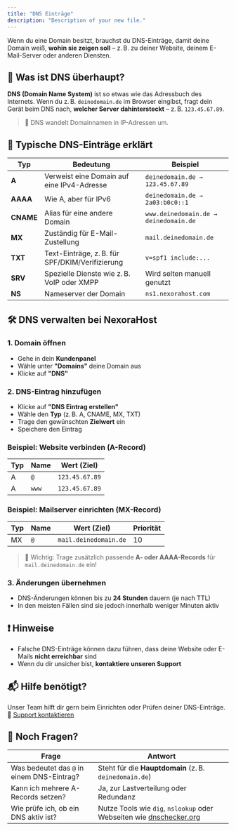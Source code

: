 ```yaml
---
title: "DNS Einträge"
description: "Description of your new file."
---
```


Wenn du eine Domain besitzt, brauchst du DNS-Einträge, damit deine Domain weiß, **wohin sie zeigen soll** – z. B. zu deiner Website, deinem E-Mail-Server oder anderen Diensten.

## 📘 Was ist DNS überhaupt?
**DNS (Domain Name System)** ist so etwas wie das Adressbuch des Internets.
Wenn du z. B. `deinedomain.de` im Browser eingibst, fragt dein Gerät beim DNS nach, **welcher Server dahintersteckt** – z. B. `123.45.67.89`.
> 🔁 DNS wandelt Domainnamen in IP-Adressen um.

## 🧩 Typische DNS-Einträge erklärt

| Typ        | Bedeutung                                      | Beispiel                              |
|------------|-----------------------------------------------|---------------------------------------|
| **A**      | Verweist eine Domain auf eine IPv4-Adresse     | `deinedomain.de → 123.45.67.89`       |
| **AAAA**   | Wie A, aber für IPv6                           | `deinedomain.de → 2a03:b0c0::1`       |
| **CNAME**  | Alias für eine andere Domain                   | `www.deinedomain.de → deinedomain.de` |
| **MX**     | Zuständig für E-Mail-Zustellung                | `mail.deinedomain.de`                 |
| **TXT**    | Text-Einträge, z. B. für SPF/DKIM/Verifizierung| `v=spf1 include:...`                  |
| **SRV**    | Spezielle Dienste wie z. B. VoIP oder XMPP     | Wird selten manuell genutzt           |
| **NS**     | Nameserver der Domain                          | `ns1.nexorahost.com`                  |

## 🛠️ DNS verwalten bei NexoraHost
### 1. Domain öffnen
- Gehe in dein **Kundenpanel**
- Wähle unter **"Domains"** deine Domain aus
- Klicke auf **"DNS"**

### 2. DNS-Eintrag hinzufügen
- Klicke auf **"DNS Eintrag erstellen"**
- Wähle den **Typ** (z. B. A, CNAME, MX, TXT)
- Trage den gewünschten **Zielwert** ein
- Speichere den Eintrag

### Beispiel: Website verbinden (A-Record)

| Typ | Name             | Wert (Ziel)     |
|-----|------------------|-----------------|
| A   | `@`              | `123.45.67.89`  |
| A   | `www`            | `123.45.67.89`  |

### Beispiel: Mailserver einrichten (MX-Record)

| Typ | Name | Wert (Ziel)           | Priorität |
|-----|------|------------------------|-----------|
| MX  | `@`  | `mail.deinedomain.de`  | 10        |

> 📌 Wichtig: Trage zusätzlich passende **A- oder AAAA-Records** für `mail.deinedomain.de` ein!

### 3. Änderungen übernehmen
- DNS-Änderungen können bis zu **24 Stunden** dauern (je nach TTL)
- In den meisten Fällen sind sie jedoch innerhalb weniger Minuten aktiv

## ❗ Hinweise
- Falsche DNS-Einträge können dazu führen, dass deine Website oder E-Mails **nicht erreichbar** sind
- Wenn du dir unsicher bist, **kontaktiere unseren Support**

## 📬 Hilfe benötigt?
Unser Team hilft dir gern beim Einrichten oder Prüfen deiner DNS-Einträge.
🔗 [Support kontaktieren](https://nexorahost.com/account/tickets)

## 🧠 Noch Fragen?

| Frage                                         | Antwort                                                  |
|-----------------------------------------------|-----------------------------------------------------------|
| Was bedeutet das `@` in einem DNS-Eintrag?    | Steht für die **Hauptdomain** (z. B. `deinedomain.de`)    |
| Kann ich mehrere A-Records setzen?            | Ja, zur Lastverteilung oder Redundanz                     |
| Wie prüfe ich, ob ein DNS aktiv ist?          | Nutze Tools wie `dig`, `nslookup` oder Webseiten wie [dnschecker.org](https://dnschecker.org) |